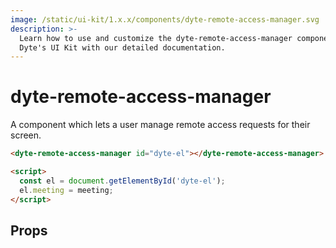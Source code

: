 ```yaml
---
image: /static/ui-kit/1.x.x/components/dyte-remote-access-manager.svg
description: >-
  Learn how to use and customize the dyte-remote-access-manager component in
  Dyte's UI Kit with our detailed documentation.
---
```


# dyte-remote-access-manager

A component which lets a user manage remote access requests for their screen.

```html
<dyte-remote-access-manager id="dyte-el"></dyte-remote-access-manager>

<script>
  const el = document.getElementById('dyte-el');
  el.meeting = meeting;
</script>
```

## Props

<PropsTable of="dyte-remote-access-manager" />

<head>
  <title>UI Kit dyte-remote-access-manager</title>
</head>
